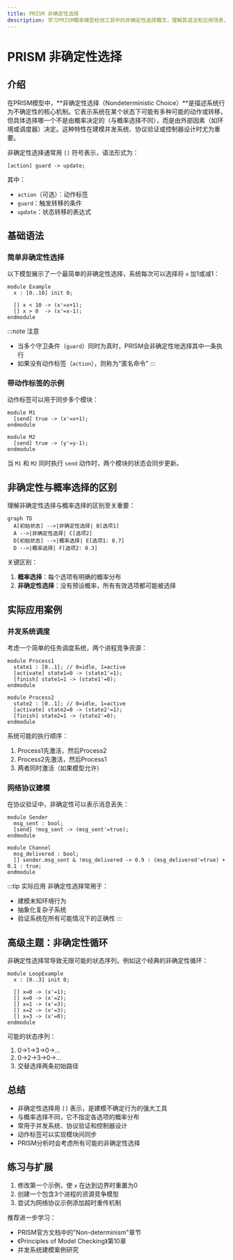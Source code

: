```yaml
---
title: PRISM 非确定性选择
description: 学习PRISM概率模型检测工具中的非确定性选择概念，理解其语法和应用场景，并通过示例掌握建模技巧。
---
```


# PRISM 非确定性选择

## 介绍

在PRISM模型中，**非确定性选择（Nondeterministic Choice）**是描述系统行为不确定性的核心机制。它表示系统在某个状态下可能有多种可能的动作或转移，但具体选择哪一个不是由概率决定的（与概率选择不同），而是由外部因素（如环境或调度器）决定。这种特性在建模并发系统、协议验证或控制器设计时尤为重要。

非确定性选择通常用 `[]` 符号表示，语法形式为：
```prism
[action] guard -> update;
```

其中：
- `action`（可选）：动作标签
- `guard`：触发转移的条件
- `update`：状态转移的表达式

## 基础语法

### 简单非确定性选择
以下模型展示了一个最简单的非确定性选择，系统每次可以选择将 `x` 加1或减1：

```prism
module Example
  x : [0..10] init 0;

  [] x < 10 -> (x'=x+1);
  [] x > 0  -> (x'=x-1);
endmodule
```

:::note 注意
- 当多个守卫条件（`guard`）同时为真时，PRISM会非确定性地选择其中一条执行
- 如果没有动作标签（`action`），则称为"匿名命令"
:::

### 带动作标签的示例
动作标签可以用于同步多个模块：

```prism
module M1
  [send] true -> (x'=x+1);
endmodule

module M2
  [send] true -> (y'=y-1);
endmodule
```
当 `M1` 和 `M2` 同时执行 `send` 动作时，两个模块的状态会同步更新。

## 非确定性与概率选择的区别

理解非确定性选择与概率选择的区别至关重要：

```mermaid
graph TD
  A[初始状态] -->|非确定性选择| B[选项1]
  A -->|非确定性选择| C[选项2]
  D[初始状态] -->|概率选择| E[选项1: 0.7]
  D -->|概率选择| F[选项2: 0.3]
```

关键区别：
1. **概率选择**：每个选项有明确的概率分布
2. **非确定性选择**：没有预设概率，所有有效选项都可能被选择

## 实际应用案例

### 并发系统调度
考虑一个简单的任务调度系统，两个进程竞争资源：

```prism
module Process1
  state1 : [0..1]; // 0=idle, 1=active
  [activate] state1=0 -> (state1'=1);
  [finish] state1=1 -> (state1'=0);
endmodule

module Process2
  state2 : [0..1]; // 0=idle, 1=active
  [activate] state2=0 -> (state2'=1);
  [finish] state2=1 -> (state2'=0);
endmodule
```

系统可能的执行顺序：
1. Process1先激活，然后Process2
2. Process2先激活，然后Process1
3. 两者同时激活（如果模型允许）

### 网络协议建模
在协议验证中，非确定性可以表示消息丢失：

```prism
module Sender
  msg_sent : bool;
  [send] !msg_sent -> (msg_sent'=true);
endmodule

module Channel
  msg_delivered : bool;
  [] sender.msg_sent & !msg_delivered -> 0.9 : (msg_delivered'=true) + 0.1 : true;
endmodule
```

:::tip 实际应用
非确定性选择常用于：
- 建模未知环境行为
- 抽象化复杂子系统
- 验证系统在所有可能情况下的正确性
:::

## 高级主题：非确定性循环

非确定性选择常导致无限可能的状态序列。例如这个经典的非确定性循环：

```prism
module LoopExample
  x : [0..3] init 0;
  
  [] x=0 -> (x'=1);
  [] x=0 -> (x'=2);
  [] x=1 -> (x'=3);
  [] x=2 -> (x'=3);
  [] x=3 -> (x'=0);
endmodule
```

可能的状态序列：
1. 0→1→3→0→...
2. 0→2→3→0→...
3. 交替选择两条初始路径

## 总结

- 非确定性选择用 `[]` 表示，是建模不确定行为的强大工具
- 与概率选择不同，它不指定各选项的概率分布
- 常用于并发系统、协议验证和控制器设计
- 动作标签可以实现模块间同步
- PRISM分析时会考虑所有可能的非确定性选择

## 练习与扩展

1. 修改第一个示例，使 `x` 在达到边界时重置为0
2. 创建一个包含3个进程的资源竞争模型
3. 尝试为网络协议示例添加超时重传机制

推荐进一步学习：
- PRISM官方文档中的"Non-determinism"章节
- 《Principles of Model Checking》第10章
- 并发系统建模案例研究